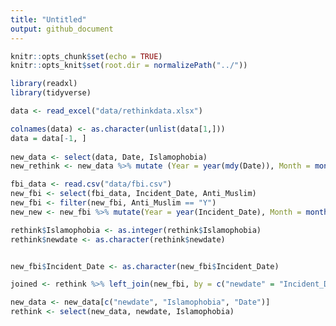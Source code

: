 ```yaml
---
title: "Untitled"
output: github_document
---
```


```r
knitr::opts_chunk$set(echo = TRUE)
knitr::opts_knit$set(root.dir = normalizePath("../"))

library(readxl)
library(tidyverse)

data <- read_excel("data/rethinkdata.xlsx")

colnames(data) <- as.character(unlist(data[1,]))
data = data[-1, ]
                             
new_data <- select(data, Date, Islamophobia)
new_rethink <- new_data %>% mutate (Year = year(mdy(Date)), Month = month (mdy(Date)))

fbi_data <- read.csv("data/fbi.csv")
new_fbi <- select(fbi_data, Incident_Date, Anti_Muslim)
new_fbi <- filter(new_fbi, Anti_Muslim == "Y")
new_new <- new_fbi %>% mutate(Year = year(Incident_Date), Month = month(Incident_Date), count = 1) 

rethink$Islamophobia <- as.integer(rethink$Islamophobia)
rethink$newdate <- as.character(rethink$newdate)


new_fbi$Incident_Date <- as.character(new_fbi$Incident_Date)

joined <- rethink %>% left_join(new_fbi, by = c("newdate" = "Incident_Date"))

new_data <- new_data[c("newdate", "Islamophobia", "Date")]
rethink <- select(new_data, newdate, Islamophobia)

```


